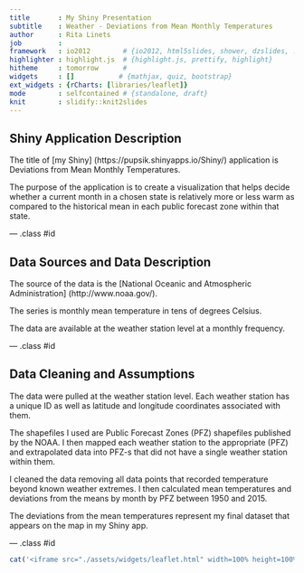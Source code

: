 ---
title       : My Shiny Presentation
subtitle    : Weather - Deviations from Mean Monthly Temperatures
author      : Rita Linets
job         : 
framework   : io2012        # {io2012, html5slides, shower, dzslides, ...}
highlighter : highlight.js  # {highlight.js, prettify, highlight}
hitheme     : tomorrow      # 
widgets     : []           # {mathjax, quiz, bootstrap}
ext_widgets : {rCharts: [libraries/leaflet]}
mode        : selfcontained # {standalone, draft}
knit        : slidify::knit2slides
---

## Shiny Application Description

The title of [my Shiny] (https://pupsik.shinyapps.io/Shiny/) application is Deviations from Mean Monthly Temperatures. 

The purpose of the application is to create a visualization that helps decide whether a current month in a chosen state is relatively more or less warm as compared to the historical mean in each public forecast zone within that state. 

--- .class #id 

## Data Sources and Data Description

The source of the data is the [National Oceanic and Atmospheric Administration] (http://www.noaa.gov/).

The series is monthly mean temperature in tens of degrees Celsius. 

The data are available at the weather station level at a monthly frequency. 


--- .class #id

## Data Cleaning and Assumptions

The data were pulled at the weather station level. Each weather station has a unique ID as well as latitude and longitude coordinates associated with them. 

The shapefiles I used are Public Forecast Zones (PFZ) shapefiles published by the NOAA. I then mapped each weather station to the appropriate (PFZ) and extrapolated data into PFZ-s that did not have a single weather station within them. 

I cleaned the data removing all data points that recorded temperature beyond known weather extremes. I then calculated mean temperatures and deviations from the means by month by PFZ between 1950 and 2015. 

The deviations from the mean temperatures represent my final dataset that appears on the map in my Shiny app. 

--- .class #id

```{r, 'leaflet1', echo=FALSE, warning=FALSE,cache=FALSE,results='asis'}
cat('<iframe src="./assets/widgets/leaflet.html" width=100% height=100% allowtransparency="true"> </iframe>')
```













